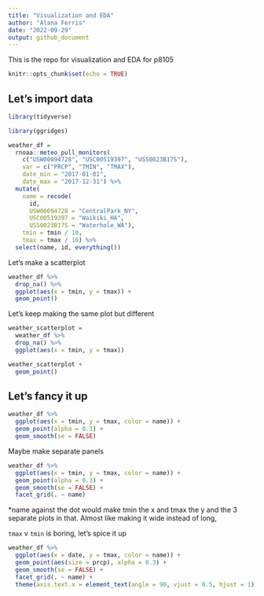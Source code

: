 ```yaml
---
title: "Visualization and EDA"
author: "Alana Ferris"
date: "2022-09-29"
output: github_document
---
```


This is the repo for visualization and EDA for p8105

```r
knitr::opts_chunk$set(echo = TRUE)
```

## Let's import data

```r
library(tidyverse)

library(ggridges)

```


```r
weather_df = 
  rnoaa::meteo_pull_monitors(
    c("USW00094728", "USC00519397", "USS0023B17S"),
    var = c("PRCP", "TMIN", "TMAX"), 
    date_min = "2017-01-01",
    date_max = "2017-12-31") %>%
  mutate(
    name = recode(
      id, 
      USW00094728 = "CentralPark_NY", 
      USC00519397 = "Waikiki_HA",
      USS0023B17S = "Waterhole_WA"),
    tmin = tmin / 10,
    tmax = tmax / 10) %>%
  select(name, id, everything())
```

Let's make a scatterplot

```r
weather_df %>%
  drop_na() %>%
  ggplot(aes(x = tmin, y = tmax)) + 
  geom_point()
```

Let's keep making the same plot but different

```r
weather_scatterplot = 
  weather_df %>%
  drop_na() %>%
  ggplot(aes(x = tmin, y = tmax))

weather_scatterplot +
  geom_point()

```

## Let's fancy it up

```r
weather_df %>%
  ggplot(aes(x = tmin, y = tmax, color = name)) +
  geom_point(alpha = 0.3) +
  geom_smooth(se = FALSE)
```

Maybe make separate panels 

```r
weather_df %>%
  ggplot(aes(x = tmin, y = tmax, color = name)) +
  geom_point(alpha = 0.3) +
  geom_smooth(se = FALSE) +
  facet_grid(. ~ name)
```

*name against the dot would make tmin the x and tmax the y and the 3 separate plots in that. Almost like making it wide instead of long, 

`tmax` v `tmin` is boring, let's spice it up 

```r
weather_df %>%
  ggplot(aes(x = date, y = tmax, color = name)) +
  geom_point(aes(size = prcp), alpha = 0.3) +
  geom_smooth(se = FALSE) +
  facet_grid(. ~ name) +
  theme(axis.text.x = element_text(angle = 90, vjust = 0.5, hjust = 1))
```

